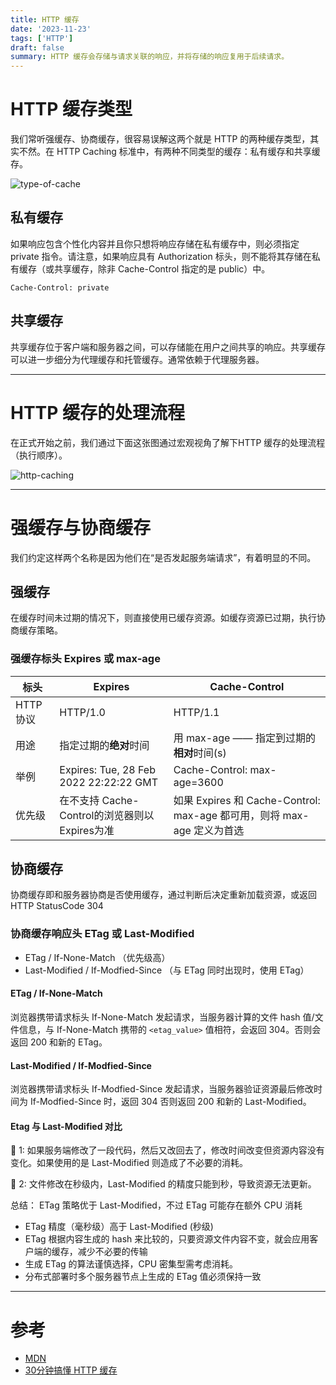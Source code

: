 ```yaml
---
title: HTTP 缓存
date: '2023-11-23'
tags: ['HTTP']
draft: false
summary: HTTP 缓存会存储与请求关联的响应，并将存储的响应复用于后续请求。
---
```


# HTTP 缓存类型

我们常听强缓存、协商缓存，很容易误解这两个就是 HTTP 的两种缓存类型，其实不然。在 HTTP Caching 标准中，有两种不同类型的缓存：私有缓存和共享缓存。

<img src="/static/images/type-of-cache.png" alt="type-of-cache" />

## 私有缓存

如果响应包含个性化内容并且你只想将响应存储在私有缓存中，则必须指定 private 指令。请注意，如果响应具有 Authorization 标头，则不能将其存储在私有缓存（或共享缓存，除非 Cache-Control 指定的是 public）中。

```
Cache-Control: private
```

## 共享缓存

共享缓存位于客户端和服务器之间，可以存储能在用户之间共享的响应。共享缓存可以进一步细分为代理缓存和托管缓存。通常依赖于代理服务器。

---

# HTTP 缓存的处理流程

在正式开始之前，我们通过下面这张图通过宏观视角了解下HTTP 缓存的处理流程（执行顺序）。

<img src="/static/images/http-caching.webp" alt="http-caching" />

---

# 强缓存与协商缓存

我们约定这样两个名称是因为他们在“是否发起服务端请求”，有着明显的不同。

## 强缓存

在缓存时间未过期的情况下，则直接使用已缓存资源。如缓存资源已过期，执行协商缓存策略。

### 强缓存标头 Expires 或 max-age

| 标头      | Expires                                       | Cache-Control                                                          |
| --------- | --------------------------------------------- | ---------------------------------------------------------------------- |
| HTTP 协议 | HTTP/1.0                                      | HTTP/1.1                                                               |
| 用途      | 指定过期的**绝对**时间                        | 用 max-age —— 指定到过期的**相对**时间(s)                              |
| 举例      | Expires: Tue, 28 Feb 2022 22:22:22 GMT        | Cache-Control: max-age=3600                                            |
| 优先级    | 在不支持 Cache-Control的浏览器则以Expires为准 | 如果 Expires 和 Cache-Control: max-age 都可用，则将 max-age 定义为首选 |

## 协商缓存

协商缓存即和服务器协商是否使用缓存，通过判断后决定重新加载资源，或返回 HTTP StatusCode 304

### 协商缓存响应头 ETag 或 Last-Modified

- ETag / If-None-Match （优先级高）
- Last-Modified / If-Modfied-Since （与 ETag 同时出现时，使用 ETag）

#### ETag / If-None-Match

浏览器携带请求标头 If-None-Match 发起请求，当服务器计算的文件 hash 值/文件信息，与 If-None-Match 携带的 `<etag_value>` 值相符，会返回 304。否则会返回 200 和新的 ETag。

#### Last-Modified / If-Modfied-Since

浏览器携带请求标头 If-Modfied-Since 发起请求，当服务器验证资源最后修改时间为 If-Modfied-Since 时，返回 304 否则返回 200 和新的 Last-Modified。

#### Etag 与 Last-Modified 对比

🌰 1: 如果服务端修改了一段代码，然后又改回去了，修改时间改变但资源内容没有变化。如果使用的是 Last-Modified 则造成了不必要的消耗。

🌰 2: 文件修改在秒级内，Last-Modified 的精度只能到秒，导致资源无法更新。

总结： ETag 策略优于 Last-Modified，不过 ETag 可能存在额外 CPU 消耗

- ETag 精度（毫秒级）高于 Last-Modified (秒级)
- ETag 根据内容生成的 hash 来比较的，只要资源文件内容不变，就会应用客户端的缓存，减少不必要的传输
- 生成 ETag 的算法谨慎选择，CPU 密集型需考虑消耗。
- 分布式部署时多个服务器节点上生成的 ETag 值必须保持一致

---

# 参考
* [MDN](https://developer.mozilla.org/zh-CN/docs/Web/HTTP/Caching)
* [30分钟搞懂 HTTP 缓存](https://juejin.cn/post/7087759660391858183#heading-3)